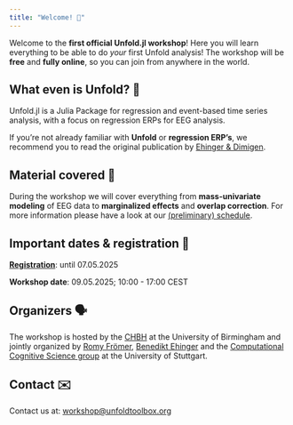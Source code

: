 ```yaml
---
title: "Welcome! 🐙"
---
```


Welcome to the **first official Unfold.jl workshop**! Here you will learn everything to be able to do _your_ first Unfold analysis!
The workshop will be **free** and **fully online**, so you can join from anywhere in the world. 

## What even is Unfold? 🤔
Unfold.jl is a Julia Package for regression and event-based time series analysis, with a focus on regression ERPs for EEG analysis.

If you're not already familiar with **Unfold** or **regression ERP's**, we recommend you to read the original publication by [Ehinger & Dimigen](https://peerj.com/articles/7838/).

## Material covered 💪
During the workshop we will cover everything from **mass-univariate modeling** of EEG data to **marginalized effects** and **overlap correction**. For more information please have a look at our [(preliminary) schedule](program.qmd).

## Important dates & registration 📅
[__Registration__](registration.qmd): until 07.05.2025

__Workshop date__: 09.05.2025; 10:00 - 17:00 CEST

## Organizers 🗣️
The workshop is hosted by the [CHBH](https://www.birmingham.ac.uk/research/centres-institutes/human-brain-health) at the University of Birmingham and jointly organized by [Romy Frömer](https://www.birmingham.ac.uk/staff/profiles/psychology/froemer-romy), [Benedikt Ehinger](https://benediktehinger.de/blog/science/about-me/) and the [Computational Cognitive Science group](https://www.s-ccs.de/) at the University of Stuttgart.

## Contact ✉️
Contact us at: [workshop@unfoldtoolbox.org](mailto:workshop@unfoldtoolbox.org)